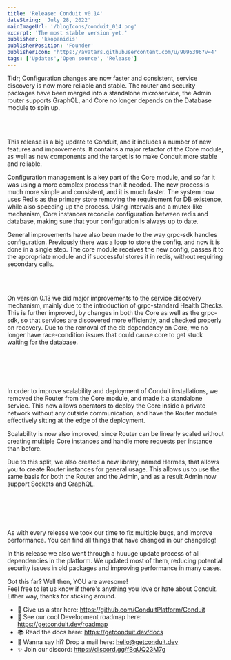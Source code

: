 ```yaml
---
title: 'Release: Conduit v0.14'
dateString: 'July 28, 2022'
mainImageUrl: '/blogIcons/conduit_014.png'
excerpt: 'The most stable version yet.'
publisher: 'kkopanidis'
publisherPosition: 'Founder'
publisherIcon: 'https://avatars.githubusercontent.com/u/9095396?v=4'
tags: ['Updates','Open source', 'Release']
---
```

<BlogHeaderComponent
    title={title}
    dateString={dateString}
    mainImageUrl={mainImageUrl}
    publisher={publisher}
    publisherIcon={publisherIcon}
    publisherPosition={publisherPosition}
/>

Tldr; Configuration changes are now faster and consistent, service discovery is now more reliable and stable.
The router and security packages have been merged into a standalone microservice, the Admin router supports GraphQL,
and Core no longer depends on the Database module to spin up.

<br></br>

<SectionItemComponent topic='Overview'/>
<p>
    This release is a big update to Conduit, and it includes a number of new features and improvements. It contains
    a major refactor of the Core module, as well as new components and the target is to make Conduit more stable
    and reliable.
</p>

<SectionItemComponent topic='Configuration'/>
<p>
  Configuration management is a key part of the Core module, and so far it was using a more complex process than it needed.
    The new process is much more simple and consistent, and it is much faster. The system now uses Redis as the primary store
    removing the requirement for DB existence, while also speeding up the process. Using intervals and a mutex-like mechanism,
    Core instances reconcile configuration between redis and database, making sure that your configuration is always up to date.
</p>
<p>
    General improvements have also been made to the way grpc-sdk handles configuration. Previously there was a loop to store the config,
    and now it is done in a single step. The core module receives the new config, passes it to the appropriate module and
    if successful stores it in redis, without requiring secondary calls.
</p>


<br></br>
<SectionItemComponent topic='Service Discovery'/>
<p>
  On version 0.13 we did major improvements to the service discovery mechanism, mainly due to the introduction of grpc-standard
    Health Checks. This is further improved, by changes in both the Core as well as the grpc-sdk, so that services are
    discovered more efficiently, and checked properly on recovery. Due to the removal of the db dependency on Core,
    we no longer have race-condition issues that could cause core to get stuck waiting for the database.
</p>

<br></br>
<br></br>
<SectionItemComponent topic="Routing"/>
<p>
  In order to improve scalability and deployment of Conduit installations, we removed the Router from the Core module,
    and made it a standalone service. This now allows operators to deploy the Core inside a private network without any
    outside communication, and have the Router module effectively sitting at the edge of the deployment.
</p>
<p>
    Scalability is now also improved, since Router can be linearly scaled without creating multiple Core instances and
    handle more requests per instance than before.
</p>
<p>
  Due to this split, we also created a new library, named Hermes, that allows you to create Router instances for general usage.
    This allows us to use the same basis for both the Router and the Admin, and as a result Admin now support Sockets and GraphQL.
</p>


<br></br>
<br></br>
<SectionItemComponent topic='Bug fixes'/>
<p>
  As with every release we took our time to fix multiple bugs, and improve performance.
    You can find all things that have changed in our changelog!
</p>
<SectionItemComponent topic='Package Updates'/>
<p>
  In this release we also went through a huuuge update process of all dependencies in the platform. We updated
    most of them, reducing potential security issues in old packages and improving performance in many cases.
</p>


Got this far? Well then, YOU are awesome!<br />
Feel free to let us know if there's anything you love or hate about Conduit.<br />
Either way, thanks for sticking around.

  - 🌟 Give us a star here: https://github.com/ConduitPlatform/Conduit
  - 👀 See our cool Development roadmap here: https://getconduit.dev/roadmap
  - 📚 Read the docs here: https://getconduit.dev/docs
  - 👋 Wanna say hi? Drop a mail here: hello@getconduit.dev
  - ✨ Join our discord: https://discord.gg/fBqUQ23M7g
